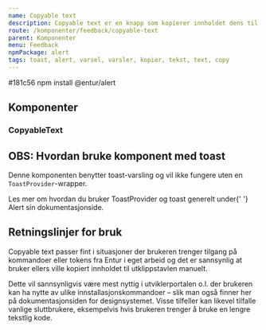 ```yaml
---
name: Copyable text
description: Copyable text er en knapp som kopierer innholdet dens til utklippstavlen.
route: /komponenter/feedback/copyable-text
parent: Komponenter
menu: Feedback
npmPackage: alert
tags: toast, alert, varsel, varsler, kopier, tekst, text, copy
---
```





<PageHeader />

<Playground>
  <CopyableText>#181c56</CopyableText>
  <CopyableText
    successHeading="Kommando kopiert!"
    successMessage="Lim den inn i terminalen."
  >
    npm install @entur/alert
  </CopyableText>
</Playground>

## Komponenter

### CopyableText

<ImportStatement imports="CopyableText" />
<Props of={CopyableText} />

## OBS: Hvordan bruke komponent med toast

Denne komponenten benytter toast-varsling og vil ikke fungere uten en
`ToastProvider`-wrapper.

<Paragraph>
  Les mer om hvordan du bruker ToastProvider og toast generelt under{' '}
  <Link as={DoczLink} to="/komponenter/feedback/alert">
    Alert sin dokumentasjonside.
  </Link>
</Paragraph>

## Retningslinjer for bruk

Copyable text passer fint i situasjoner der brukeren
trenger tilgang på kommandoer eller tokens fra Entur i eget arbeid og
det er sannsynlig at bruker ellers ville kopiert innholdet til utklippstavlen manuelt.

Dette vil sannsynligvis være mest nyttig i utviklerportalen o.l. der brukeren kan ha
nytte av ulike innstallasjonskommandoer – slik man også finner her på
dokumentasjonsiden for designsystemet. Visse tilfeller kan likevel tilfalle vanlige sluttbrukere,
eksempelvis hvis brukeren trenger å bruke en lengre tekstlig kode.
